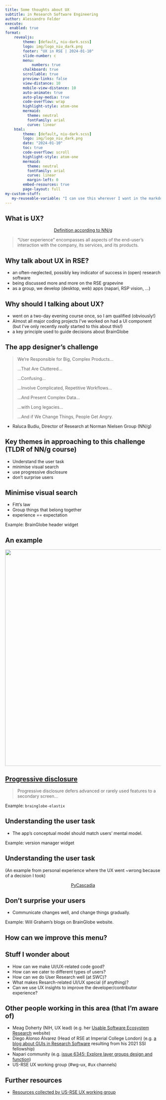 ```yaml
---
title: Some thoughts about UX
subtitle: in Research Software Engineering
author: Alessandro Felder
execute: 
  enabled: true
format:
    revealjs:
        theme: [default, niu-dark.scss]
        logo: img/logo_niu_dark.png
        footer: "UX in RSE | 2024-01-10"
        slide-number: c
        menu:
            numbers: true
        chalkboard: true
        scrollable: true
        preview-links: false
        view-distance: 10
        mobile-view-distance: 10
        auto-animate: true
        auto-play-media: true
        code-overflow: wrap
        highlight-style: atom-one
        mermaid: 
          theme: neutral
          fontFamily: arial
          curve: linear
    html:
        theme: [default, niu-dark.scss]
        logo: img/logo_niu_dark.png
        date: "2024-01-10"
        toc: true
        code-overflow: scroll
        highlight-style: atom-one
        mermaid: 
          theme: neutral
          fontFamily: arial
          curve: linear
          margin-left: 0
        embed-resources: true
        page-layout: full
my-custom-stuff:
   my-reuseable-variable: "I can use this wherever I want in the markdown, and change it in only once place :)"
---
```


## What is UX?

::: {style="text-align: center; margin-top: 1em"}
[Definition according to NN/g](https://www.nngroup.com/articles/definition-user-experience/
){preview-link="true" style="text-align: center"}
:::

> "User experience" encompasses all aspects of the end-user's interaction with the company, its services, and its products. 

## Why talk about UX in RSE?
* an often-neglected, possibly key indicator of success in (open) research software
* being discussed more and more on the RSE grapevine
* as a group, we develop (desktop, web) apps (napari, RSP vision, ...)

## Why should I talking about UX?
* went on a two-day evening course once, so I am qualified (obviously!)
* Almost all major coding projects I've worked on had a UI component (but I've only recently _really_ started to this about this!) 
* a key principle used to guide decisions about BrainGlobe

## The app designer's challenge {.smaller}

> We’re Responsible for Big, Complex Products...
>
> ...That Are Cluttered...
>
> ...Confusing...
>
> ...Involve Complicated, Repetitive Workflows...
>
> ...And Present Complex Data...
>
> ...with Long legacies...
>
> ...And if We Change Things, People Get Angry.

- Raluca Budiu, Director of Research at Norman Nielsen Group (NN/g)


## Key themes in approaching to this challenge (TLDR of NN/g course)

- Understand the user task
- minimise visual search
- use progressive disclosure
- don't surprise users

## Minimise visual search

- Fitt's law
- Group things that belong together
- experience == expectation

Example: BrainGlobe header widget

## An example

![](img/qgis.jpeg){width=700 fig-align=center}

## [Progressive disclosure](https://www.nngroup.com/articles/progressive-disclosure/)

> Progressive disclosure defers advanced or rarely used features to a secondary screen...

Example: `brainglobe-elastix`

## Understanding the user task

- The app’s conceptual model should match users’ mental model.

Example: version manager widget


## Understanding the user task

(An example from personal experience where the UX went ~wrong because of a decision I took)

::: {style="text-align: center; margin-top: 1em"}
[PyCascadia](https://github.com/UCL/pyCascadia){preview-link="true" style="text-align: center"}
:::

## Don't surprise your users

- Communicate changes well, and change things gradually.

Example: Will Graham's blogs on BrainGlobe website.

## How can we improve this menu?

## Stuff I wonder about

* How can we make UI/UX-related code good?
* How can we cater to different types of users?
* How can we do User Research well (at SWC)?
* What makes Resarch-related UI/UX special (if anything)?
* Can we use UX insights to improve the developer/contributor experience?

## Other people working in this area (that I'm aware of)
* Meag Doherty (NIH, UX lead) (e.g. her [Usable Software Ecosystem Research](https://user-project.superbloom.design/) website)
* Diego Alonso Álvarez (Head of RSE at Imperial College London) (e.g. [a blog about GUIs in Research Software](https://www.software.ac.uk/blog/guis-research-software-why-are-they-relevant-part-one) resulting from his 2021 SSI fellowship)
* Napari community (e.g. [issue 6345: Explore layer groups design and function ](https://github.com/napari/napari/issues/6345))
* US-RSE UX working group (#wg-ux, #ux channels)

## Further resources

- [Resources collected by US-RSE UX working group](https://docs.google.com/document/d/1MvmpHb6rdTmOAIhJMSupItJAbVWGr3FeObkWUqETV54/edit)